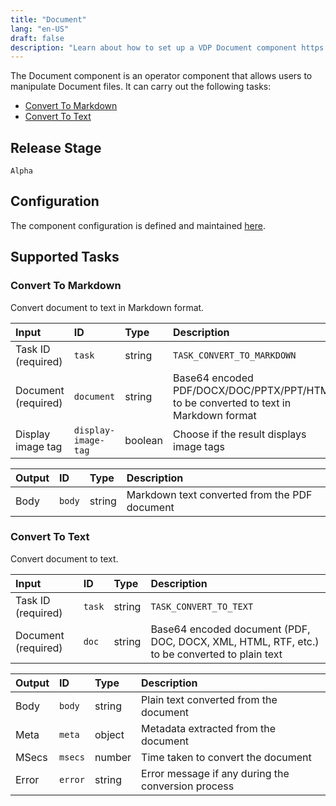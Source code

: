 ```yaml
---
title: "Document"
lang: "en-US"
draft: false
description: "Learn about how to set up a VDP Document component https://github.com/instill-ai/instill-core"
---
```


The Document component is an operator component that allows users to manipulate Document files.
It can carry out the following tasks:

- [Convert To Markdown](#convert-to-markdown)
- [Convert To Text](#convert-to-text)



## Release Stage

`Alpha`



## Configuration

The component configuration is defined and maintained [here](https://github.com/instill-ai/component/blob/main/operator/document/v0/config/definition.json).





## Supported Tasks

### Convert To Markdown

Convert document to text in Markdown format.


| Input | ID | Type | Description |
| :--- | :--- | :--- | :--- |
| Task ID (required) | `task` | string | `TASK_CONVERT_TO_MARKDOWN` |
| Document (required) | `document` | string | Base64 encoded PDF/DOCX/DOC/PPTX/PPT/HTML to be converted to text in Markdown format |
| Display image tag | `display-image-tag` | boolean | Choose if the result displays image tags |



| Output | ID | Type | Description |
| :--- | :--- | :--- | :--- |
| Body | `body` | string | Markdown text converted from the PDF document |






### Convert To Text

Convert document to text.


| Input | ID | Type | Description |
| :--- | :--- | :--- | :--- |
| Task ID (required) | `task` | string | `TASK_CONVERT_TO_TEXT` |
| Document (required) | `doc` | string | Base64 encoded document (PDF, DOC, DOCX, XML, HTML, RTF, etc.) to be converted to plain text |



| Output | ID | Type | Description |
| :--- | :--- | :--- | :--- |
| Body | `body` | string | Plain text converted from the document |
| Meta | `meta` | object | Metadata extracted from the document |
| MSecs | `msecs` | number | Time taken to convert the document |
| Error | `error` | string | Error message if any during the conversion process |







